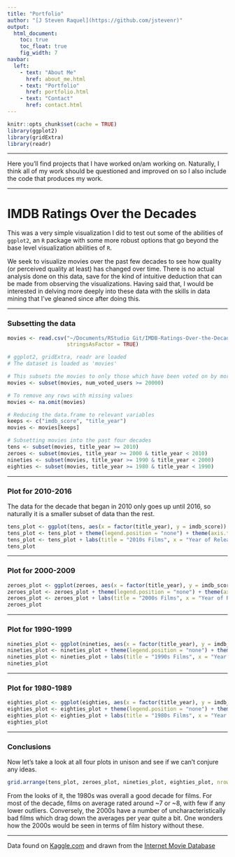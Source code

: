 ```yaml
---
title: "Portfolio"
author: "[J Steven Raquel](https://github.com/jstevenr)"
output:
  html_document:
    toc: true
    toc_float: true
    fig_width: 7
navbar:
  left:
    - text: "About Me"
      href: about_me.html
    - text: "Portfolio"
      href: portfolio.html
    - text: "Contact"
      href: contact.html
---
```


```r
knitr::opts_chunk$set(cache = TRUE)
library(ggplot2)
library(gridExtra)
library(readr)

```

----


Here you'll find projects that I have worked on/am working on. Naturally, I think all of my work should be questioned and improved on so I also include the code that produces my work. 

----

# IMDB Ratings Over the Decades  

This was a very simple visualization I did to test out some of the abilities of `ggplot2`, an `R` package with some more robust options that go beyond the base level visualization abilities of `R`.  

We seek to visualize movies over the past few decades to see how quality (or perceived quality at least) has changed over time. There is no actual analysis done on this data, save for the kind of intuitive deduction that can be made from observing the visualizations. Having said that, I would be interested in delving more deeply into these data with the skills in data mining that I've gleaned since after doing this. 


----

### Subsetting the data

```r
movies <- read.csv("~/Documents/RStudio Git/IMDB-Ratings-Over-the-Decades/movie_metadata.csv",
                   stringsAsFactor = TRUE)
```

```r
# ggplot2, gridExtra, readr are loaded
# The dataset is loaded as 'movies'

# This subsets the movies to only those which have been voted on by more than 20000 users
movies <- subset(movies, num_voted_users >= 20000)

# To remove any rows with missing values
movies <- na.omit(movies)

# Reducing the data.frame to relevant variables
keeps <- c("imdb_score", "title_year")
movies <- movies[keeps]

# Subsetting movies into the past four decades
tens <- subset(movies, title_year >= 2010)
zeroes <- subset(movies, title_year >= 2000 & title_year < 2010)
nineties <- subset(movies, title_year >= 1990 & title_year < 2000)
eighties <- subset(movies, title_year >= 1980 & title_year < 1990)
```

----

### Plot for 2010-2016

The data for the decade that began in 2010 only goes up until 2016, so naturally it is a smaller subset of data than the rest. 


```r
tens_plot <- ggplot(tens, aes(x = factor(title_year), y = imdb_score)) + geom_boxplot()
tens_plot <- tens_plot + theme(legend.position = "none") + theme(axis.text.x = element_text(angle = 90, hjust = 1)) + scale_y_continuous(breaks = seq(0,10,2))
tens_plot <- tens_plot + labs(title = "2010s Films", x = "Year of Release", y = "IMDB Rating")
tens_plot
```

----

### Plot for 2000-2009


```r
zeroes_plot <- ggplot(zeroes, aes(x = factor(title_year), y = imdb_score)) + geom_boxplot()
zeroes_plot <- zeroes_plot + theme(legend.position = "none") + theme(axis.text.x = element_text(angle = 90, hjust = 1)) + scale_y_continuous(breaks = seq(0,10,2))
zeroes_plot <- zeroes_plot + labs(title = "2000s Films", x = "Year of Release", y = "IMDB Rating")
zeroes_plot
```


----

### Plot for 1990-1999

```r
nineties_plot <- ggplot(nineties, aes(x = factor(title_year), y = imdb_score)) + geom_boxplot()
nineties_plot <- nineties_plot + theme(legend.position = "none") + theme(axis.text.x = element_text(angle = 90, hjust = 1)) + scale_y_continuous(breaks = seq(0,10,2))
nineties_plot <- nineties_plot + labs(title = "1990s Films", x = "Year of Release", y = "IMDB Rating")
nineties_plot

```



----

### Plot for 1980-1989

```r
eighties_plot <- ggplot(eighties, aes(x = factor(title_year), y = imdb_score)) + geom_boxplot()
eighties_plot <- eighties_plot + theme(legend.position = "none") + theme(axis.text.x = element_text(angle = 90, hjust = 1)) + scale_y_continuous(breaks = seq(0,10,2))
eighties_plot <- eighties_plot + labs(title = "1980s Films", x = "Year of Release", y = "IMDB Rating")
eighties_plot
```

----

### Conclusions

Now let's take a look at all four plots in unison and see if we can't conjure any ideas. 

```r
grid.arrange(tens_plot, zeroes_plot, nineties_plot, eighties_plot, nrow=2, ncol=2, top = "IMDB Ratings Over the Decades")
```

From the looks of it, the 1980s was overall a good decade for films. For most of the decade, films on average rated around ~7 or ~8, with few if any lower outliers. Conversely, the 2000s have a number of uncharacteristically bad films which drag down the averages per year quite a bit. One wonders how the 2000s would be seen in terms of film history without these.


----
Data found on [Kaggle.com](https://www.kaggle.com/deepmatrix/imdb-5000-movie-dataset) and drawn from the [Internet Movie Database](imdb.com)
